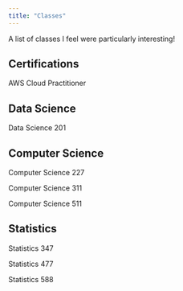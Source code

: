 ```yaml
---
title: "Classes"
---
```


A list of classes I feel were particularly interesting!

## Certifications

AWS Cloud Practitioner

## Data Science

Data Science 201

## Computer Science

Computer Science 227

Computer Science 311

Computer Science 511

## Statistics

Statistics 347

Statistics 477

Statistics 588
